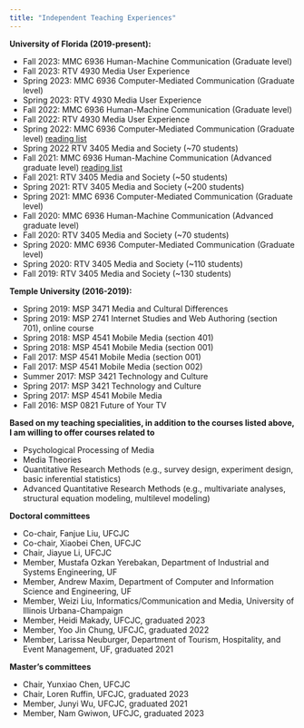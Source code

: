 ```yaml
---
title: "Independent Teaching Experiences"
---
```


**University of Florida (2019-present):**

 - Fall 2023: MMC 6936 Human-Machine Communication (Graduate level)
 - Fall 2023: RTV 4930 Media User Experience 
 - Spring 2023: MMC 6936 Computer-Mediated Communication (Graduate level)
 - Spring 2023: RTV 4930 Media User Experience 
 - Fall 2022: MMC 6936 Human-Machine Communication (Graduate level)
 - Fall 2022: RTV 4930 Media User Experience 
 - Spring 2022: MMC 6936 Computer-Mediated Communication (Graduate level) [reading list](Files/CMC readings.pdf)
 - Spring 2022 RTV 3405 Media and Society (~70 students)
 - Fall 2021: MMC 6936 Human-Machine Communication (Advanced graduate level) [reading list](Files/HMC reading list.pdf)
 - Fall 2021: RTV 3405 Media and Society (~50 students)
 - Spring 2021: RTV 3405 Media and Society (~200 students)
 - Spring 2021: MMC 6936 Computer-Mediated Communication (Graduate level)
 - Fall 2020: MMC 6936 Human-Machine Communication (Advanced graduate level)
 - Fall 2020: RTV 3405 Media and Society (~70 students)
 - Spring 2020: MMC 6936 Computer-Mediated Communication (Graduate level)
 - Spring 2020: RTV 3405 Media and Society (~110 students)
 - Fall 2019: RTV 3405 Media and Society (~130 students)

**Temple University (2016-2019):**

- Spring 2019: MSP 3471 Media and Cultural Differences
- Spring 2019: MSP 2741 Internet Studies and Web Authoring (section 701), online course
- Spring 2018: MSP 4541 Mobile Media (section 401)
- Spring 2018: MSP 4541 Mobile Media (section 001)
- Fall 2017: MSP 4541 Mobile Media (section 001)
- Fall 2017: MSP 4541 Mobile Media (section 002)
- Summer 2017: MSP 3421 Technology and Culture
- Spring 2017: MSP 3421 Technology and Culture
- Spring 2017: MSP 4541 Mobile Media
- Fall 2016: MSP 0821 Future of Your TV

**Based on my teaching specialities, in addition to the courses listed above, I am willing to offer courses related to**

- Psychological Processing of Media
- Media Theories
- Quantitative Research Methods (e.g., survey design, experiment design, basic inferential statistics)
- Advanced Quantitative Research Methods (e.g., multivariate analyses, structural equation modeling, multilevel modeling)

**Doctoral committees**

- Co-chair, Fanjue Liu, UFCJC
- Co-chair, Xiaobei Chen, UFCJC
- Chair, Jiayue Li, UFCJC
- Member, Mustafa Ozkan Yerebakan, Department of Industrial and Systems Engineering, UF
- Member, Andrew Maxim, Department of Computer and Information Science and Engineering, UF
- Member, Weizi Liu, Informatics/Communication and Media, University of Illinois Urbana-Champaign 
- Member, Heidi Makady, UFCJC, graduated 2023
- Member, Yoo Jin Chung, UFCJC, graduated 2022
- Member, Larissa Neuburger, Department of Tourism, Hospitality, and Event Management, UF, graduated 2021

**Master's committees**

- Chair, Yunxiao Chen, UFCJC
- Chair, Loren Ruffin, UFCJC, graduated 2023
- Member, Junyi Wu, UFCJC, graduated 2021
- Member, Nam Gwiwon, UFCJC, graduated 2023

